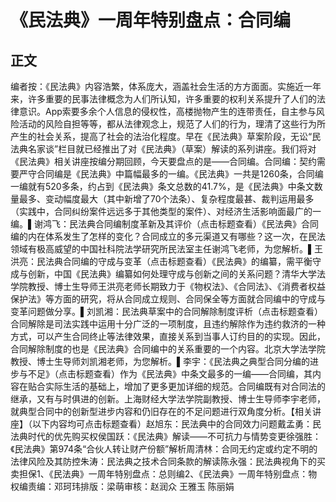 # 《民法典》一周年特别盘点：合同编
## 正文
编者按：《民法典》内容浩繁，体系庞大，涵盖社会生活的方方面面。实施近一年来，许多重要的民事法律概念为人们所认知，许多重要的权利关系提升了人们的法律意识。App索要多余个人信息的侵权性，高楼抛物产生的连带责任，自主参与风险活动的风险自担等等，都从法律观念上，规范了人们的行为，理清了这些行为所产生的社会关系，提高了社会的法治化程度。早在《民法典》草案阶段，无讼“民法典名家谈”栏目就已经推出了对《民法典》（草案）解读的系列讲座。我们将对《民法典》相关讲座按编分期回顾，今天要盘点的是——合同编。合同编：契约需要严守合同编是《民法典》中篇幅最多的一编。《民法典》一共是1260条，合同编一编就有520多条，约占到《民法典》条文总数的41.7%，是《民法典》中条文数量最多、变动幅度最大（其中新增了70个法条）、复杂程度最甚、裁判运用最多（实践中，合同纠纷案件远远多于其他类型的案件）、对经济生活影响面最广的一编。▌谢鸿飞：民法典合同编制度革新及其评价（点击标题查看）《民法典》合同编的内在体系发生了怎样的变化？合同成立的多元渠道又有哪些？这一次，在民法领域有极高威望的中国社科院法学研究所民法室主任谢鸿飞老师，为您解析。▌王洪亮：民法典合同编的守成与变革（点击标题查看）《民法典》的编纂，需平衡守成与创新，中国《民法典》编纂如何处理守成与创新之间的关系问题？清华大学法学院教授、博士生导师王洪亮老师长期致力于《物权法》、《合同法》、《消费者权益保护法》等方面的研究，将从合同成立规则、合同保全等方面就合同编中的守成与变革问题做分享。▌刘凯湘：民法典草案中的合同解除制度评析（点击标题查看）合同解除是司法实践中运用十分广泛的一项制度，且违约解除作为违约救济的一种方式，可以产生合同终止等法律效果，直接关系到当事人订约目的的实现。因此，合同解除制度的也是《民法典》合同编中的关系重要的一个内容。北京大学法学院教授、博士生导师刘凯湘老师，为您解析。▌李宇：《民法典之典型合同分编的进步与不足》（点击标题查看）作为《民法典》中条文最多的一编——合同编，其内容在贴合实际生活的基础上，增加了更多更加详细的规范。合同编既有对合同法的继承，又有与时俱进的创新。上海财经大学法学院副教授、博士生导师李宇老师，就典型合同中的创新型进步内容和仍旧存在的不足问题进行双角度分析。【相关讲座】（以下内容均可点击标题查看）赵旭东：民法典中的合同效力问题戴孟勇：民法典时代的优先购买权侯国跃：《民法典》解读——不可抗力与情势变更徐强胜：《民法典》第974条“合伙人转让财产份额”解析周清林：合同无约定或约定不明的法律风险及其防控朱涛：民法典之技术合同条款的解读陈永强：民法典视角下的买卖担保1、《民法典》一周年特别盘点：总则编2、《民法典》一周年特别盘点：物权编责编：邓珂玮排版：梁萌审核：赵润众 王雅玉 陈丽娟